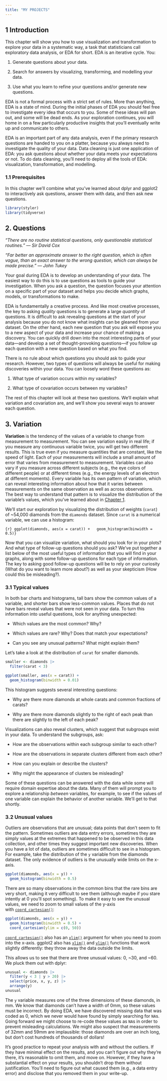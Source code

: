 ```yaml
---
title: "MY PROJECTS"
---
```


## 1 Introduction

This chapter will show you how to use visualization and transformation to explore your data in a systematic way, a task that statisticians call exploratory data analysis, or EDA for short. EDA is an iterative cycle. You:

1.  Generate questions about your data.

2.  Search for answers by visualizing, transforming, and modelling your data.

3.  Use what you learn to refine your questions and/or generate new questions.

EDA is not a formal process with a strict set of rules. More than anything, EDA is a state of mind. During the initial phases of EDA you should feel free to investigate every idea that occurs to you. Some of these ideas will pan out, and some will be dead ends. As your exploration continues, you will home in on a few particularly productive insights that you’ll eventually write up and communicate to others.

EDA is an important part of any data analysis, even if the primary research questions are handed to you on a platter, because you always need to investigate the quality of your data. Data cleaning is just one application of EDA: you ask questions about whether your data meets your expectations or not. To do data cleaning, you’ll need to deploy all the tools of EDA: visualization, transformation, and modelling.

### 1.1 Prerequisites

In this chapter we’ll combine what you’ve learned about dplyr and ggplot2 to interactively ask questions, answer them with data, and then ask new questions.

```r
library(styler)
library(tidyverse)
```

## 2. Questions

*“There are no routine statistical questions, only questionable statistical routines.” — Sir David Cox*

*“Far better an approximate answer to the right question, which is often vague, than an exact answer to the wrong question, which can always be made precise.” — John Tukey*

Your goal during EDA is to develop an understanding of your data. The easiest way to do this is to use questions as tools to guide your investigation. When you ask a question, the question focuses your attention on a specific part of your dataset and helps you decide which graphs, models, or transformations to make.

EDA is fundamentally a creative process. And like most creative processes, the key to asking *quality* questions is to generate a large *quantity* of questions. It is difficult to ask revealing questions at the start of your analysis because you do not know what insights can be gleaned from your dataset. On the other hand, each new question that you ask will expose you to a new aspect of your data and increase your chance of making a discovery. You can quickly drill down into the most interesting parts of your data—and develop a set of thought-provoking questions—if you follow up each question with a new question based on what you find.

There is no rule about which questions you should ask to guide your research. However, two types of questions will always be useful for making discoveries within your data. You can loosely word these questions as:

1.  What type of variation occurs within my variables?

2.  What type of covariation occurs between my variables?

The rest of this chapter will look at these two questions. We’ll explain what variation and covariation are, and we’ll show you several ways to answer each question.

## 3. Variation

**Variation** is the tendency of the values of a variable to change from measurement to measurement. You can see variation easily in real life; if you measure any continuous variable twice, you will get two different results. This is true even if you measure quantities that are constant, like the speed of light. Each of your measurements will include a small amount of error that varies from measurement to measurement. Variables can also vary if you measure across different subjects (e.g., the eye colors of different people) or at different times (e.g., the energy levels of an electron at different moments). Every variable has its own pattern of variation, which can reveal interesting information about how that it varies between measurements on the same observation as well as across observations. The best way to understand that pattern is to visualize the distribution of the variable’s values, which you’ve learned about in [Chapter 1](https://r4ds.hadley.nz/data-visualize).

We’ll start our exploration by visualizing the distribution of weights (`carat`) of \~54,000 diamonds from the `diamonds` dataset. Since `carat` is a numerical variable, we can use a histogram:

```{r} ggplot(diamonds, aes(x = carat)) +   geom_histogram(binwidth = 0.5)}
```

Now that you can visualize variation, what should you look for in your plots? And what type of follow-up questions should you ask? We’ve put together a list below of the most useful types of information that you will find in your graphs, along with some follow-up questions for each type of information. The key to asking good follow-up questions will be to rely on your curiosity (What do you want to learn more about?) as well as your skepticism (How could this be misleading?).

### 3.1 Typical values

In both bar charts and histograms, tall bars show the common values of a variable, and shorter bars show less-common values. Places that do not have bars reveal values that were not seen in your data. To turn this information into useful questions, look for anything unexpected:

-   Which values are the most common? Why?

-   Which values are rare? Why? Does that match your expectations?

-   Can you see any unusual patterns? What might explain them?

Let’s take a look at the distribution of `carat` for smaller diamonds.

```r
smaller <- diamonds |> 
  filter(carat < 3)

ggplot(smaller, aes(x = carat)) +
  geom_histogram(binwidth = 0.01)
```

This histogram suggests several interesting questions:

-   Why are there more diamonds at whole carats and common fractions of carats?

-   Why are there more diamonds slightly to the right of each peak than there are slightly to the left of each peak?

Visualizations can also reveal clusters, which suggest that subgroups exist in your data. To understand the subgroups, ask:

-   How are the observations within each subgroup similar to each other?

-   How are the observations in separate clusters different from each other?

-   How can you explain or describe the clusters?

-   Why might the appearance of clusters be misleading?

Some of these questions can be answered with the data while some will require domain expertise about the data. Many of them will prompt you to explore a relationship *between* variables, for example, to see if the values of one variable can explain the behavior of another variable. We’ll get to that shortly.

### 3.2 Unusual values

Outliers are observations that are unusual; data points that don’t seem to fit the pattern. Sometimes outliers are data entry errors, sometimes they are simply values at the extremes that happened to be observed in this data collection, and other times they suggest important new discoveries. When you have a lot of data, outliers are sometimes difficult to see in a histogram. For example, take the distribution of the `y` variable from the diamonds dataset. The only evidence of outliers is the unusually wide limits on the x-axis.

```r
ggplot(diamonds, aes(x = y)) +
  geom_histogram(binwidth = 0.5)
```

There are so many observations in the common bins that the rare bins are very short, making it very difficult to see them (although maybe if you stare intently at 0 you’ll spot something). To make it easy to see the unusual values, we need to zoom to small values of the y-axis with [`coord_cartesian()`](https://ggplot2.tidyverse.org/reference/coord_cartesian.html):

```r
ggplot(diamonds, aes(x = y)) +
  geom_histogram(binwidth = 0.5) +
  coord_cartesian(ylim = c(0, 50))
```

[`coord_cartesian()`](https://ggplot2.tidyverse.org/reference/coord_cartesian.html) also has an [`xlim()`](https://ggplot2.tidyverse.org/reference/lims.html) argument for when you need to zoom into the x-axis. ggplot2 also has [`xlim()`](https://ggplot2.tidyverse.org/reference/lims.html) and [`ylim()`](https://ggplot2.tidyverse.org/reference/lims.html) functions that work slightly differently: they throw away the data outside the limits.

This allows us to see that there are three unusual values: 0, \~30, and \~60. We pluck them out with dplyr:

```r
unusual <- diamonds |> 
  filter(y < 3 | y > 20) |> 
  select(price, x, y, z) |> 
  arrange(y)
unusual
```

The `y` variable measures one of the three dimensions of these diamonds, in mm. We know that diamonds can’t have a width of 0mm, so these values must be incorrect. By doing EDA, we have discovered missing data that was coded as 0, which we never would have found by simply searching for `NA`s. Going forward we might choose to re-code these values as `NA`s in order to prevent misleading calculations. We might also suspect that measurements of 32mm and 59mm are implausible: those diamonds are over an inch long, but don’t cost hundreds of thousands of dollars!

It’s good practice to repeat your analysis with and without the outliers. If they have minimal effect on the results, and you can’t figure out why they’re there, it’s reasonable to omit them, and move on. However, if they have a substantial effect on your results, you shouldn’t drop them without justification. You’ll need to figure out what caused them (e.g., a data entry error) and disclose that you removed them in your write-up.
